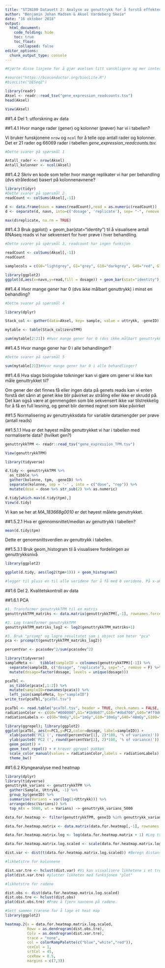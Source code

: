 ```yaml
---
title: "STIN100 Datasett 2: Analyse av genuttrykk for å forstå effektene av gammastråling på gran"
author: "Benjamin Johan Madsen & Aksel Vardeberg Skeie"
date: "16 oktober 2018"
output:
  html_document:
    code_folding: hide
    toc: true
    toc_float:
      collapsed: false
editor_options: 
  chunk_output_type: console
---
```


```r
#Kjørte disse linjene for å gjør øvelsen litt vanskligere og mer innteresant.

#source("https://bioconductor.org/biocLite.R")
#biocLite("DESeq2")
```

```r
library(readr)
Aksel <- readr::read_tsv("gene_expression_readcounts.tsv")
head(Aksel)

View(Aksel)
```

##1.4 Del 1: utforskning av data

##1.4.1 Hvor mange rader (gener) og kolonner (prøver) har vi i tabellen?

Vi bruker funskjonene ```nrow``` og ```ncol``` for å telle opp antall rader og kolonner. Det er 21 rader og 66069 rader i tabellen *gene_expression_readcounts.tsv.*  
```r
#Dette svarer på spørsmål 1

Antall_rader <- nrow(Aksel)
Antall_kolonner <- ncol(Aksel)
```

##1.4.2 Skriv en kode som teller hvor mange replikater vi har per behandling (dvs stråledose) basert på kolonnenavnene?

```r
library(tidyr)
#Dette svarer på spørsmål 2
readCount <- colSums(Aksel[,-1])

d <- data.frame(navn = names(readCount),read = as.numeric(readCount))
d <- separate(d, navn, into=c('dosage', 'replicate'), sep= "-", remove = FALSE)

max(d$replicate, na.rm = TRUE)
```

##1.4.3 Bruk ggplot() + geom_bar(stat="identity") til å visualisere antall RNAseq reads vi har sekvensert for hver prøve i hver behandling.
```r
#Dette svarer på spørsmål 3, readcount har ingen funksjon

readCount <- colSums(Aksel[,-1])
readCount

samplecols = c(G0="lightgrey", G1="grey", G10="darkgrey", G40="red", G100="darkred")

library(ggplot2)
ggplot(d,aes(x=navn,y=read,fill = dosage)) + geom_bar(stat="identity") + scale_fill_manual(values = samplecols)
```

##1.4.4 Hvor mange gener har 0 (dvs ikke målbart genuttrykk) i minst en behandling?

```r
#Dette svarer på spørsmål 4

library(dplyr)

Stack_col <- gather(data=Aksel, key= sample, value = uttrykk, -geneID) %>% group_by(geneID) %>% summarise(zeroTPM=  sum(uttrykk == 0))

mytable <- table(Stack_col$zeroTPM) 

sum(mytable[2:21]) #Hvor mange gener har 0 (dvs ikke målbart genuttrykk) i minst en behandling?  
```

##1.4.5 Hvor mange gener har 0 i alle behandlinger?

```r
#Dette svarer på spørsmål 5

sum(mytable[21])#Hvor mange gener har 0 i alle behandlinger?
```

##1.4.6 Hva slags biologiske tolkninger kan vi gjøre om gener vi ikke kan måle genuttrykket til? 

Om gener der det finnes få eller ingen data på genets reads kan vi enten forstå det sånn at genet ikke blir påvirket av stråling eller ikke er skrudd på. Det kan også være at genmengden som ble sekvensert ikke var tilstrekkelig for å få en full lesning, og genet blir dermed regnet som ikke påvirket


##1.5 Normalisering av genuttrykksdata for variable datamengder per prøve (antall reads)

##1.5.1.1 Hva er det høyest målte genuttrykket vi har i tabellen med normaliserte data? (hvilket gen?)

```r
genuttrykkTPM <- readr::read_tsv("gene_expression_TPM.tsv")

View(genuttrykkTPM)

library(tidyverse)

d.tidy <- genuttrykkTPM %>% 
  as_tibble %>% 
  gather(kolonne, tpm, -geneID) %>% 
  separate(kolonne, sep = '-' , into = c("dose", "rep")) %>% 
  mutate(dose = dose %>% str_sub(2) %>% as.numeric)

d.tidy[which.max(d.tidy$tpm),]
View(d.tidy)
```

Vi kan se her at *MA_183668g0010* er det høyest målete genutrykket.  

##1.5.2.1 Hva er gjennomsnittet/median av genuttrykk i tabellen?
```r
mean(d.tidy$tpm)
```

Dette er genomsnittsverdien av genuttrykk i tabellen.

##1.5.3.1 Bruk geom_histogram til å visualisere fordelingen av genuttrykksnivå 

```r
library(ggplot2)

ggplot(d.tidy, aes(log2(tpm+1))) + geom_histogram() 

#legger til pluss en til alle veridene for å få med 0 veridene. På x-aksen ser man verdien kolonnen har mens på y aksen ser man antall celler i colonnen tpm som har den verdien. Ignorer bin-width 
```

##1.6 Del 2. Kvalitetskontroll av data

##1.6.1 PCA
```r
#1. Transformer genutrykkTPM til en matris 
genuttrykkTPM_matriks <- data.matrix(genuttrykkTPM[,-1], rownames.force = NA)

#2. Log transformer genutrykkTPM
genuttrykkTPM_matriks_log2 <- log2(genuttrykkTPM_matriks+1)

#3. Bruk "prcomp" og lagre resultatet som i object som heter "pca" 
pca <- prcomp(t(genuttrykkTPM_matriks_log2))

percentVar <- pca$sdev^2/sum(pca$sdev^2)

library(tidyverse) 
sampleMeta <-   tibble(sampleID = colnames(genuttrykkTPM)[-1]) %>%
  separate(sampleID, c("dosage", "replicate"), sep="-", remove = F) %>%
  mutate(dosage=factor(dosage, levels = unique(dosage)))

pcaTbl <-
  as_tibble(pca$x[,1:2]) %>%
  mutate(sampleID=rownames(pca$x)) %>%
  left_join(sampleMeta, by="sampleID")
write_tsv(pcaTbl,"pcaTbl.tsv")

pcaTbl <- read.table("pcaTbl.tsv", header = TRUE, check.names = FALSE, stringsAsFactors = FALSE)
radiationColor <- c(G0="#000000",G1="#1b9b07",G10="#dbd700",G40="#ff9d00",G100="#ff0000")
radiationLabels <- c(G0="0mGy",G1="1mGy",G10="10mGy",G40="40mGy",G100="100mGy")

library(ggrepel); library(ggplot2)
ggplot(pcaTbl, aes(x=PC1,y=PC2,color=dosage, label=sampleID)) +
  xlab(paste0('PC1 (', round(percentVar[1], 2)*100, '% of variance)')) +
  ylab(paste0('PC2 (', round(percentVar[2], 2)*100, '% of variance)')) +
  geom_point() +
  geom_text_repel() + # krever ggrepel pakken
  scale_color_manual(values = radiationColor,labels = radiationLabels) +
  theme_bw()
```

##1.6.2 Klyngeanalyse med heatmap
```r
library(dplyr)
library(tidyverse)
genuttrykk_varians <- genuttrykkTPM %>%
  gather(Sample, Uttrykk, -1) %>%
  group_by(geneID) %>%
  summarise(Varians = var(log(1+Uttrykk))) %>%
  arrange(desc(Varians)) %>% 
  top_n(n = 5000, wt = Varians) -> genuttrykk_varians_5000

data.for.heatmap <- filter(genuttrykkTPM, geneID %in% genuttrykk_varians_5000$geneID) #Nå har vi endelig dataen vi skal jobbe med. 

data.for.heatmap.matrix <- data.matrix(data.for.heatmap[,-1], rownames.force = NA) #Gjør det om til en matrix og fjerner kolonnen for geneID ettersom den er ikke numerisk 

data.for.heatmap.matrix.log <- log(data.for.heatmap.matrix + 1) #Log transformer genutrykkTPM

data.for.heatmap.matrix.log.scaled <- scale(data.for.heatmap.matrix.log, center = TRUE, scale = TRUE) #skalerer det.

dist.var <- dist(t(data.for.heatmap.matrix.log.scaled)) #Beregn distanser mellom variablene etter skalering, dermed kan vi se vekk i fra korelasjon. 

#likhetstre for kolonnene 

dist.var.tre <- hclust(dist.var) #Vi kan visualisere likhetene i et tre. 
plot(dist.var.tre) #plotter likheten med funksjonen "plot"

#likhetstre for radene 

dist.obs <- dist(data.for.heatmap.matrix.log.scaled)
dist.obs.tre <- hclust(dist.obs)
plot(dist.obs.tre) #Prøv å fjern navnene på radene. 

#Sett sammen trærene for å lage et heat map 
library(ggplot2)

heatmap.2(x = data.for.heatmap.matrix.log.scaled, 
          Rowv = as.dendrogram(dist.obs.tre),
          Colv = as.dendrogram(dist.var.tre),
          trace = "none",
          col = colorRampPalette(c("blue","white","red")),
          cexCol = 1,
          srtCol = 45,
          cexRow = 0.5,
          margins = c(7,3))
```

